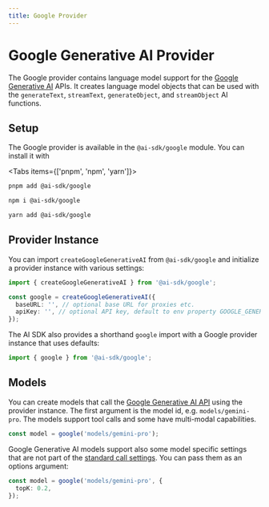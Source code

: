 ```yaml
---
title: Google Provider
---
```



# Google Generative AI Provider

The Google provider contains language model support for the [Google Generative AI](https://ai.google/discover/generativeai/) APIs.
It creates language model objects that can be used with the `generateText`, `streamText`, `generateObject`, and `streamObject` AI functions.

## Setup

The Google provider is available in the `@ai-sdk/google` module. You can install it with

<Tabs items={['pnpm', 'npm', 'yarn']}>
  <Tab>

```bash
pnpm add @ai-sdk/google
```

   </Tab>
  <Tab>
  
```bash 
npm i @ai-sdk/google
```
  
  </Tab>
  <Tab>
  
```bash 
yarn add @ai-sdk/google 
```
  
  </Tab>
</Tabs>

## Provider Instance

You can import `createGoogleGenerativeAI` from `@ai-sdk/google` and initialize a provider instance with various settings:

```ts
import { createGoogleGenerativeAI } from '@ai-sdk/google';

const google = createGoogleGenerativeAI({
  baseURL: '', // optional base URL for proxies etc.
  apiKey: '', // optional API key, default to env property GOOGLE_GENERATIVE_AI_API_KEY
});
```

The AI SDK also provides a shorthand `google` import with a Google provider instance that uses defaults:

```ts
import { google } from '@ai-sdk/google';
```

## Models

You can create models that call the [Google Generative AI API](https://ai.google.dev/api/rest) using the provider instance.
The first argument is the model id, e.g. `models/gemini-pro`.
The models support tool calls and some have multi-modal capabilities.

```ts
const model = google('models/gemini-pro');
```

Google Generative AI models support also some model specific settings that are not part of the [standard call settings](/docs/ai-core/settings).
You can pass them as an options argument:

```ts
const model = google('models/gemini-pro', {
  topK: 0.2,
});
```
